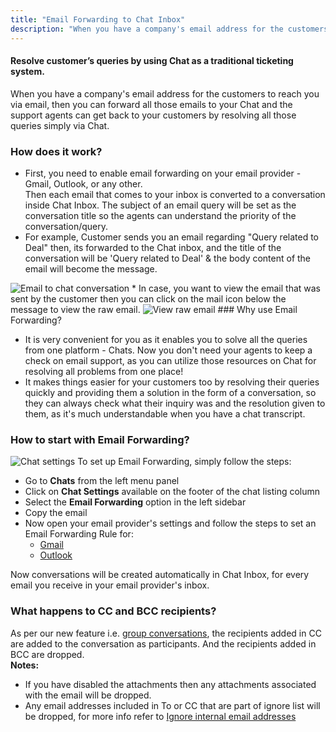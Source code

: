 ```yaml
---
title: "Email Forwarding to Chat Inbox"
description: "When you have a company's email address for the customers to reach you via email, then you can forward all those emails to your Chat and the support a..."
---
```


#### Resolve customer’s queries by using Chat as a traditional ticketing system.

When you have a company's email address for the customers to reach you via email, then you can forward all those emails to your Chat and the support agents can get back to your customers by resolving all those queries simply via Chat.

### How does it work?

*   First, you need to enable email forwarding on your email provider - Gmail, Outlook, or any other.  
    Then each email that comes to your inbox is converted to a conversation inside Chat Inbox. The subject of an email query will be set as the conversation title so the agents can understand the priority of the conversation/query.
*   For example, Customer sends you an email regarding "Query related to Deal" then, its forwarded to the Chat inbox, and the title of the conversation will be 'Query related to Deal' & the body content of the email will become the message.

<img src="https://support.salesmate.io/hc/article_attachments/4403738836877" alt="Email to chat conversation" />
*   In case, you want to view the email that was sent by the customer then you can click on the mail icon below the message to view the raw email.

<img src="https://support.salesmate.io/hc/article_attachments/4403735784973" alt="View raw email" />
### Why use Email Forwarding?

*   It is very convenient for you as it enables you to solve all the queries from one platform - Chats. Now you don't need your agents to keep a check on email support, as you can utilize those resources on Chat for resolving all problems from one place!
*   It makes things easier for your customers too by resolving their queries quickly and providing them a solution in the form of a conversation, so they can always check what their inquiry was and the resolution given to them, as it's much understandable when you have a chat transcript.

### How to start with Email Forwarding?

<img src="https://support.salesmate.io/hc/article_attachments/4407062610201" alt="Chat settings" />
To set up Email Forwarding, simply follow the steps:

*   Go to **Chats** from the left menu panel
*   Click on **Chat Settings** available on the footer of the chat listing column
*   Select the **Email Forwarding** option in the left sidebar
*   Copy the email
*   Now open your email provider's settings and follow the steps to set an Email Forwarding Rule for:
    *   [Gmail](https://support.google.com/mail/answer/10957?hl=en)
    *   [Outlook](https://support.office.com/en-ie/article/forward-email-from-office-365-to-another-email-account-1ed4ee1e-74f8-4f53-a174-86b748ff6a0e)

Now conversations will be created automatically in Chat Inbox, for every email you receive in your email provider's inbox.

### What happens to CC and BCC recipients?

As per our new feature i.e. [group conversations](https://support.salesmate.io/hc/en-us/articles/360058450192), the recipients added in CC are added to the conversation as participants. And the recipients added in BCC are dropped.  
**Notes:**

*   If you have disabled the attachments then any attachments associated with the email will be dropped.
*   Any email addresses included in To or CC that are part of ignore list will be dropped, for more info refer to [Ignore internal email addresses](https://support.salesmate.io/hc/en-us/articles/4407250022029)